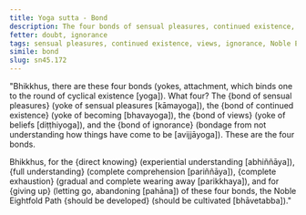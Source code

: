 ```yaml
---
title: Yoga sutta - Bond
description: The four bonds of sensual pleasures, continued existence, views, and ignorance are described in brief. The Noble Eightfold Path is the way to direct knowing, full understanding, complete exhaustion, and giving up of these bonds.
fetter: doubt, ignorance
tags: sensual pleasures, continued existence, views, ignorance, Noble Eightfold Path, direct knowing, full understanding, complete exhaustion, giving up, sn, sn45-56, sn45
simile: bond
slug: sn45.172
---
```


"Bhikkhus, there are these four bonds (yokes, attachment, which binds one to the round of cyclical existence [yoga]). What four? The \{bond of sensual pleasures} (yoke of sensual pleasures [kāmayoga]), the \{bond of continued existence} (yoke of becoming [bhavayoga]), the \{bond of views} (yoke of beliefs [diṭṭhiyoga]), and the \{bond of ignorance} (bondage from not understanding how things have come to be [avijjāyoga]). These are the four bonds.

Bhikkhus, for the \{direct knowing} (experiential understanding [abhiññāya]), \{full understanding} (complete comprehension [pariññāya]), \{complete exhaustion} (gradual and complete wearing away [parikkhaya]), and for \{giving up} (letting go, abandoning [pahāna]) of these four bonds, the Noble Eightfold Path \{should be developed} (should be cultivated [bhāvetabba])."